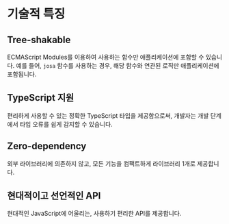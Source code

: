 # 기술적 특징

## Tree-shakable

ECMAScript Modules를 이용하여 사용하는 함수만 애플리케이션에 포함할 수 있습니다. 예를 들어, `josa` 함수를 사용하는 경우, 해당 함수와 연관된 로직만 애플리케이션에 포함됩니다.

## TypeScript 지원

편리하게 사용할 수 있는 정확한 TypeScript 타입을 제공함으로써, 개발자는 개발 단계에서 타입 오류를 쉽게 감지할 수 있습니다.

## Zero-dependency

외부 라이브러리에 의존하지 않고, 모든 기능을 컴팩트하게 라이브러리 1개로 제공합니다.

## 현대적이고 선언적인 API

현대적인 JavaScript에 어울리는, 사용하기 편리한 API를 제공합니다.
